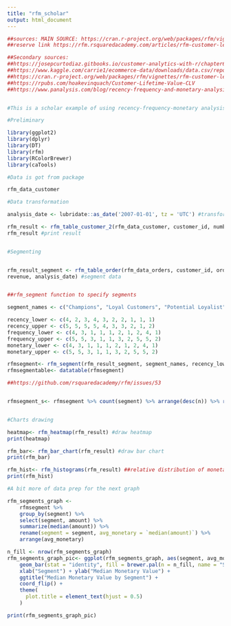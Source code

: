 ```yaml
---
title: "rfm_scholar"
output: html_document
---
```



```r
##sources: MAIN SOURCE: https://cran.r-project.org/web/packages/rfm/vignettes/rfm-customer-level-data.html
##reserve link https://rfm.rsquaredacademy.com/articles/rfm-customer-level-data.html

##Secondary sources:
##https://josepcurtodiaz.gitbooks.io/customer-analytics-with-r/chapter6.html
##https://www.kaggle.com/carrie1/ecommerce-data/downloads/data.csv/report do this in pbi
##https://cran.r-project.org/web/packages/rfm/vignettes/rfm-customer-level-data.html
##https://rpubs.com/hoakevinquach/Customer-Lifetime-Value-CLV
##https://www.panalysis.com/blog/recency-frequency-and-monetary-analysis-using-power-bi


#This is a scholar example of using recency-frequency-monetary analysis

#Preliminary

library(ggplot2)
library(dplyr)
library(DT)
library(rfm)
library(RColorBrewer)
library(caTools)

#Data is got from package

rfm_data_customer

#Data transformation

analysis_date <- lubridate::as_date('2007-01-01', tz = 'UTC') #transform dates

rfm_result <- rfm_table_customer_2(rfm_data_customer, customer_id, number_of_orders, most_recent_visit, revenue, analysis_date) #compose rfm table
rfm_result #print result


#Segmenting


rfm_result_segment <- rfm_table_order(rfm_data_orders, customer_id, order_date,
revenue, analysis_date) #segment data


##rfm_segment function to specify segments

segment_names <- c("Champions", "Loyal Customers", "Potential Loyalist", "New Customers", "Promising", "Need Attention", "About To Sleep", "At Risk", "Can't Lose Them", "Lost")

recency_lower <- c(4, 2, 3, 4, 3, 2, 2, 1, 1, 1)
recency_upper <- c(5, 5, 5, 5, 4, 3, 3, 2, 1, 2)
frequency_lower <- c(4, 3, 1, 1, 1, 2, 1, 2, 4, 1)
frequency_upper <- c(5, 5, 3, 1, 1, 3, 2, 5, 5, 2)
monetary_lower <- c(4, 3, 1, 1, 1, 2, 1, 2, 4, 1)
monetary_upper <- c(5, 5, 3, 1, 1, 3, 2, 5, 5, 2)

rfmsegment<- rfm_segment(rfm_result_segment, segment_names, recency_lower, recency_upper, frequency_lower, frequency_upper, monetary_lower, monetary_upper)
rfmsegmentable<- datatable(rfmsegment)

##https://github.com/rsquaredacademy/rfm/issues/53


rfmsegment_s<- rfmsegment %>% count(segment) %>% arrange(desc(n)) %>% rename(Segment = segment, Count = n)


#Charts drawing

heatmap<- rfm_heatmap(rfm_result) #draw heatmap
print(heatmap)

rfm_bar<- rfm_bar_chart(rfm_result) #draw bar chart
print(rfm_bar)

rfm_hist<- rfm_histograms(rfm_result) ##relative distribution of monetary value (total revenue generated by each customer); recency days (days since the most recent visit for each customer); frequency (transaction count for each customer)
print(rfm_hist)

#A bit more of data prep for the next graph

rfm_segments_graph <- 
    rfmsegment %>%
    group_by(segment) %>%
    select(segment, amount) %>%
    summarize(median(amount)) %>%
    rename(segment = segment, avg_monetary = `median(amount)`) %>%
    arrange(avg_monetary) 

n_fill <- nrow(rfm_segments_graph)
rfm_segments_graph_pic<- ggplot(rfm_segments_graph, aes(segment, avg_monetary)) +
    geom_bar(stat = "identity", fill = brewer.pal(n = n_fill, name = "Set3")) +
    xlab("Segment") + ylab("Median Monetary Value") +
    ggtitle("Median Monetary Value by Segment") +
    coord_flip() +
    theme(
      plot.title = element_text(hjust = 0.5)
    )

print(rfm_segments_graph_pic)

```

